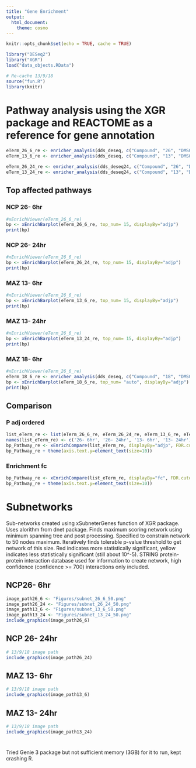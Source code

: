 ```yaml
---
title: "Gene Enrichment"
output:
  html_document:
    theme: cosmo
---
```


```r
knitr::opts_chunk$set(echo = TRUE, cache = TRUE)
```

```r
library("DESeq2")
library("XGR")
load("data_objects.RData")
```

```r
# Re-cache 13/9/18
source("fun.R")
library(knitr)
```

# Pathway analysis using the XGR package and REACTOME as a reference for gene annotation
```r
eTerm_26_6_re <- enricher_analysis(dds_deseq, c("Compound", "26", "DMSO"), ontology = "REACTOME", alpha = 0.05, foldchange_threshold = FALSE, number_top_genes = 200, same.dir =  TRUE)
eTerm_13_6_re <- enricher_analysis(dds_deseq, c("Compound", "13", "DMSO"), ontology = "REACTOME", alpha = 0.05, foldchange_threshold = FALSE, number_top_genes = 200, same.dir =  TRUE)

eTerm_26_24_re <- enricher_analysis(dds_deseq24, c("Compound", "26", "DMSO"), ontology = "REACTOME", foldchange_threshold = 1, number_top_genes = 200, same.dir =  TRUE)
eTerm_13_24_re <- enricher_analysis(dds_deseq24, c("Compound", "13", "DMSO"), ontology = "REACTOME", foldchange_threshold = 1, number_top_genes = 200, same.dir =  TRUE)

```
## Top affected pathways {.tabset}
### NCP 26- 6hr
```r
#xEnrichViewer(eTerm_26_6_re)
bp <- xEnrichBarplot(eTerm_26_6_re, top_num= 15, displayBy="adjp")
print(bp)
```

### NCP 26- 24hr
```r
#xEnrichViewer(eTerm_26_6_re)
bp <- xEnrichBarplot(eTerm_26_24_re, top_num= 15, displayBy="adjp")
print(bp)
```

### MAZ 13- 6hr
```r
#xEnrichViewer(eTerm_26_6_re)
bp <- xEnrichBarplot(eTerm_13_6_re, top_num= 15, displayBy="adjp")
print(bp)
```

### MAZ 13- 24hr
```r
#xEnrichViewer(eTerm_26_6_re)
bp <- xEnrichBarplot(eTerm_13_24_re, top_num= 15, displayBy="adjp")
print(bp)
```

### MAZ 18- 6hr 
```r
#xEnrichViewer(eTerm_26_6_re)
eTerm_18_6_re <- enricher_analysis(dds_deseq, c("Compound", "18", "DMSO"), ontology = "REACTOME", alpha = 0.05, foldchange_threshold = FALSE, number_top_genes = 200, same.dir =  TRUE)
bp <- xEnrichBarplot(eTerm_18_6_re, top_num= "auto", displayBy="adjp")
print(bp)
```

## Comparison {.tabset}
### P adj ordered
```r
list_eTerm_re <- list(eTerm_26_6_re, eTerm_26_24_re, eTerm_13_6_re, eTerm_13_24_re)
names(list_eTerm_re) <- c('26- 6hr', '26- 24hr', '13- 6hr', '13- 24hr')
bp_Pathway_re <- xEnrichCompare(list_eTerm_re, displayBy="adjp", FDR.cutoff=5e-4, wrap.width=50)
bp_Pathway_re + theme(axis.text.y=element_text(size=10))
```

### Enrichment fc
```r
bp_Pathway_re <- xEnrichCompare(list_eTerm_re, displayBy="fc", FDR.cutoff=5e-4, wrap.width=50)
bp_Pathway_re + theme(axis.text.y=element_text(size=10))

```


# Subnetworks {.tabset}
Sub-networks created using xSubneterGenes function of XGR package. Uses alorithm from dnet package. Finds maximum scoring network using minimum spanning tree and post processing. Specified to constrain network to 50 nodes maximum. Iteratively finds tolerable p-value threshold to get network of this size. Red indicates more statistically significant, yellow indicates less statistically significant (still about 10^-5). STRING protein-protein interaction database used for information to create network, high confidence (confidence >= 700) interactions only included.

## NCP26- 6hr
```r
image_path26_6 <- "Figures/subnet_26_6_50.png"
image_path26_24 <- "Figures/subnet_26_24_50.png"
image_path13_6 <- "Figures/subnet_13_6_50.png"
image_path13_24 <- "Figures/subnet_13_24_50.png"
include_graphics(image_path26_6)

```

## NCP 26- 24hr
```r
# 13/9/18 image path
include_graphics(image_path26_24)
```

## MAZ 13- 6hr
```r
# 13/9/18 image path
include_graphics(image_path13_6)
```

## MAZ 13- 24hr
```r
# 13/9/18 image path
include_graphics(image_path13_24)
```

#
Tried Genie 3 package but not sufficient memory (3GB) for it to run, kept crashing R.
